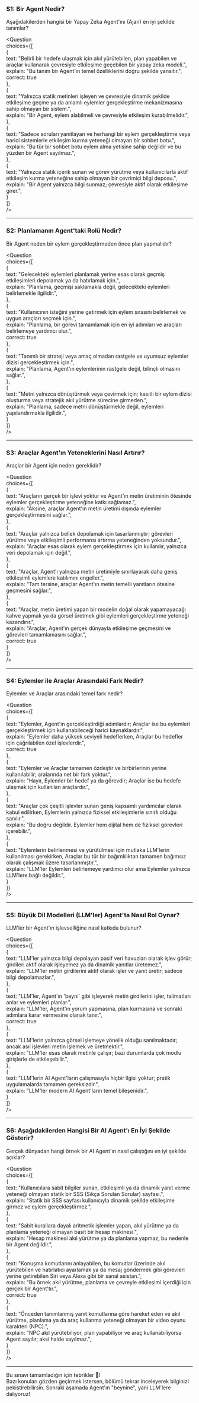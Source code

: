 ### S1: Bir Agent Nedir?
Aşağıdakilerden hangisi bir Yapay Zeka Agent'ını (Ajan) en iyi şekilde tanımlar?

<Question  
choices={[  
{  
text: "Belirli bir hedefe ulaşmak için akıl yürütebilen, plan yapabilen ve araçlar kullanarak çevresiyle etkileşime geçebilen bir yapay zeka modeli.",  
explain: "Bu tanım bir Agent'ın temel özelliklerini doğru şekilde yansıtır.",  
correct: true  
},  
{  
text: "Yalnızca statik metinleri işleyen ve çevresiyle dinamik şekilde etkileşime geçme ya da anlamlı eylemler gerçekleştirme mekanizmasına sahip olmayan bir sistem.",  
explain: "Bir Agent, eylem alabilmeli ve çevresiyle etkileşim kurabilmelidir.",  
},  
{  
text: "Sadece soruları yanıtlayan ve herhangi bir eylem gerçekleştirme veya harici sistemlerle etkileşim kurma yeteneği olmayan bir sohbet botu.",  
explain: "Bu tür bir sohbet botu eylem alma yetisine sahip değildir ve bu yüzden bir Agent sayılmaz.",  
},  
{  
text: "Yalnızca statik içerik sunan ve görev yürütme veya kullanıcılarla aktif etkileşim kurma yeteneğine sahip olmayan bir çevrimiçi bilgi deposu.",  
explain: "Bir Agent yalnızca bilgi sunmaz; çevresiyle aktif olarak etkileşime girer.",  
}  
]}  
/>

---

### S2: Planlamanın Agent'taki Rolü Nedir?
Bir Agent neden bir eylem gerçekleştirmeden önce plan yapmalıdır?

<Question  
choices={[  
{  
text: "Gelecekteki eylemleri planlamak yerine esas olarak geçmiş etkileşimleri depolamak ya da hatırlamak için.",  
explain: "Planlama, geçmişi saklamakla değil, gelecekteki eylemleri belirlemekle ilgilidir.",  
},  
{  
text: "Kullanıcının isteğini yerine getirmek için eylem sırasını belirlemek ve uygun araçları seçmek için.",  
explain: "Planlama, bir görevi tamamlamak için en iyi adımları ve araçları belirlemeye yardımcı olur.",  
correct: true  
},  
{  
text: "Tanımlı bir strateji veya amaç olmadan rastgele ve uyumsuz eylemler dizisi gerçekleştirmek için.",  
explain: "Planlama, Agent'ın eylemlerinin rastgele değil, bilinçli olmasını sağlar.",  
},  
{  
text: "Metni yalnızca dönüştürmek veya çevirmek için; kasıtlı bir eylem dizisi oluşturma veya stratejik akıl yürütme sürecine girmeden.",  
explain: "Planlama, sadece metni dönüştürmekle değil, eylemleri yapılandırmakla ilgilidir.",  
}  
]}  
/>

---

### S3: Araçlar Agent'ın Yeteneklerini Nasıl Artırır?
Araçlar bir Agent için neden gereklidir?

<Question  
choices={[  
{  
text: "Araçların gerçek bir işlevi yoktur ve Agent'ın metin üretiminin ötesinde eylemler gerçekleştirme yeteneğine katkı sağlamaz.",  
explain: "Aksine, araçlar Agent'ın metin üretimi dışında eylemler gerçekleştirmesini sağlar.",  
},  
{  
text: "Araçlar yalnızca bellek depolamak için tasarlanmıştır; görevleri yürütme veya etkileşimli performansı artırma yeteneğinden yoksundur.",  
explain: "Araçlar esas olarak eylem gerçekleştirmek için kullanılır, yalnızca veri depolamak için değil.",  
},  
{  
text: "Araçlar, Agent'ı yalnızca metin üretimiyle sınırlayarak daha geniş etkileşimli eylemlere katılımını engeller.",  
explain: "Tam tersine, araçlar Agent'ın metin temelli yanıtların ötesine geçmesini sağlar.",  
},  
{  
text: "Araçlar, metin üretimi yapan bir modelin doğal olarak yapamayacağı kahve yapmak ya da görsel üretmek gibi eylemleri gerçekleştirme yeteneği kazandırır.",  
explain: "Araçlar, Agent'ın gerçek dünyayla etkileşime geçmesini ve görevleri tamamlamasını sağlar.",  
correct: true  
}  
]}  
/>

---

### S4: Eylemler ile Araçlar Arasındaki Fark Nedir?
Eylemler ve Araçlar arasındaki temel fark nedir?

<Question  
choices={[  
{  
text: "Eylemler, Agent'ın gerçekleştirdiği adımlardır; Araçlar ise bu eylemleri gerçekleştirmek için kullanabileceği harici kaynaklardır.",  
explain: "Eylemler daha yüksek seviyeli hedeflerken, Araçlar bu hedefler için çağrılabilen özel işlevlerdir.",  
correct: true  
},  
{  
text: "Eylemler ve Araçlar tamamen özdeştir ve birbirlerinin yerine kullanılabilir; aralarında net bir fark yoktur.",  
explain: "Hayır, Eylemler bir hedef ya da görevdir; Araçlar ise bu hedefe ulaşmak için kullanılan araçlardır.",  
},  
{  
text: "Araçlar çok çeşitli işlevler sunan geniş kapsamlı yardımcılar olarak kabul edilirken, Eylemlerin yalnızca fiziksel etkileşimlerle sınırlı olduğu sanılır.",  
explain: "Bu doğru değildir. Eylemler hem dijital hem de fiziksel görevleri içerebilir.",  
},  
{  
text: "Eylemlerin belirlenmesi ve yürütülmesi için mutlaka LLM'lerin kullanılması gerekirken, Araçlar bu tür bir bağımlılıktan tamamen bağımsız olarak çalışmak üzere tasarlanmıştır.",  
explain: "LLM'ler Eylemleri belirlemeye yardımcı olur ama Eylemler yalnızca LLM'lere bağlı değildir.",  
}  
]}  
/>

---

### S5: Büyük Dil Modelleri (LLM'ler) Agent'ta Nasıl Rol Oynar?
LLM'ler bir Agent'ın işlevselliğine nasıl katkıda bulunur?

<Question  
choices={[  
{  
text: "LLM'ler yalnızca bilgi depolayan pasif veri havuzları olarak işlev görür; girdileri aktif olarak işleyemez ya da dinamik yanıtlar üretemez.",  
explain: "LLM'ler metin girdilerini aktif olarak işler ve yanıt üretir; sadece bilgi depolamazlar.",  
},  
{  
text: "LLM'ler, Agent'ın 'beyni' gibi işleyerek metin girdilerini işler, talimatları anlar ve eylemleri planlar.",  
explain: "LLM'ler, Agent'ın yorum yapmasına, plan kurmasına ve sonraki adımlara karar vermesine olanak tanır.",  
correct: true  
},  
{  
text: "LLM'lerin yalnızca görsel işlemeye yönelik olduğu sanılmaktadır; ancak asıl işlevleri metin işlemek ve üretmektir.",  
explain: "LLM'ler esas olarak metinle çalışır; bazı durumlarda çok modlu girişlerle de etkileşebilir.",  
},  
{  
text: "LLM'lerin AI Agent'ların çalışmasıyla hiçbir ilgisi yoktur; pratik uygulamalarda tamamen gereksizdir.",  
explain: "LLM'ler modern AI Agent'ların temel bileşenidir.",  
}  
]}  
/>

---

### S6: Aşağıdakilerden Hangisi Bir AI Agent'ı En İyi Şekilde Gösterir?
Gerçek dünyadan hangi örnek bir AI Agent'ın nasıl çalıştığını en iyi şekilde açıklar?

<Question  
choices={[  
{  
text: "Kullanıcılara sabit bilgiler sunan, etkileşimli ya da dinamik yanıt verme yeteneği olmayan statik bir SSS (Sıkça Sorulan Sorular) sayfası.",  
explain: "Statik bir SSS sayfası kullanıcıyla dinamik şekilde etkileşime girmez ve eylem gerçekleştirmez.",  
},  
{  
text: "Sabit kurallara dayalı aritmetik işlemler yapan, akıl yürütme ya da planlama yeteneği olmayan basit bir hesap makinesi.",  
explain: "Hesap makinesi akıl yürütme ya da planlama yapmaz, bu nedenle bir Agent değildir.",  
},  
{  
text: "Konuşma komutlarını anlayabilen, bu komutlar üzerinde akıl yürütebilen ve hatırlatıcı ayarlamak ya da mesaj göndermek gibi görevleri yerine getirebilen Siri veya Alexa gibi bir sanal asistan.",  
explain: "Bu örnek akıl yürütme, planlama ve çevreyle etkileşimi içerdiği için gerçek bir Agent'tır.",  
correct: true  
},  
{  
text: "Önceden tanımlanmış yanıt komutlarına göre hareket eden ve akıl yürütme, planlama ya da araç kullanma yeteneği olmayan bir video oyunu karakteri (NPC).",  
explain: "NPC akıl yürütebiliyor, plan yapabiliyor ve araç kullanabiliyorsa Agent sayılır; aksi halde sayılmaz.",  
}  
]}  
/>

---

Bu sınavı tamamladığın için tebrikler 🥳!  
Bazı konuları gözden geçirmek istersen, bölümü tekrar inceleyerek bilginizi pekiştirebilirsin. Sonraki aşamada Agent'ın "beynine", yani LLM'lere dalıyoruz!

